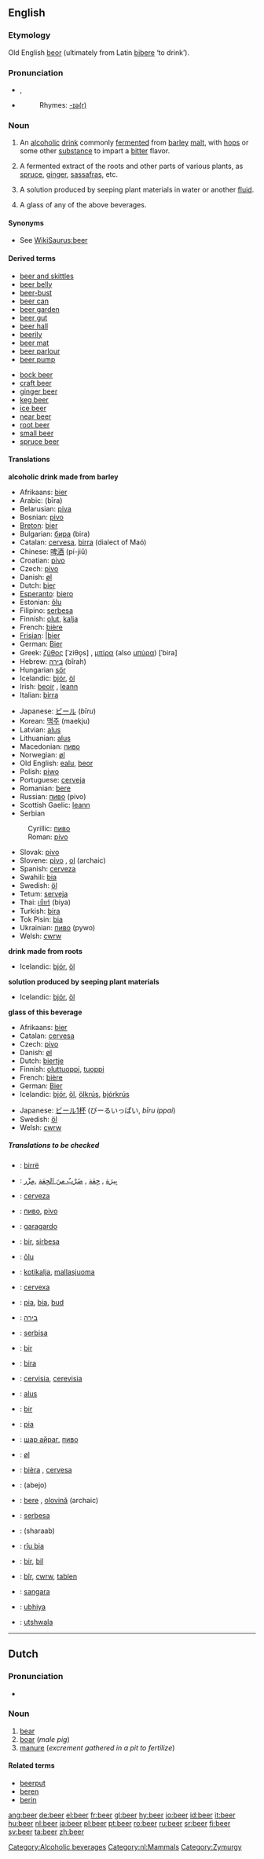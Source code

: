 {{wikipedia}}
==English==

===Etymology===
Old English [[beor]] (ultimately from Latin [[bibere]] ‘to drink’).

===Pronunciation===
*{{IPA|/bɪə(r)/}}, {{SAMPA|/bI@(r)/}}
*{{audio|en-us-beer.ogg|Audio (US)}}
*:Rhymes: [[Rhymes:English:-ɪə(r)|-ɪə(r)]]

===Noun===
{{en-noun|s|-}}

# {{uncountable}} An [[alcoholic]] [[drink]] commonly [[ferment]]ed from [[barley]] [[malt]], with [[hop]]s or some other [[substance]] to impart a [[bitter]] flavor.
# {{uncountable}} A fermented extract of the roots and other parts of various plants, as [[spruce]], [[ginger]], [[sassafras]], etc.
# {{uncountable}} A solution produced by seeping plant materials in water or another [[fluid]].
# {{countable}} A glass of any of the above beverages.

====Synonyms====
*See [[WikiSaurus:beer]]

====Derived terms====
{{top2}}
*[[beer and skittles]]
*[[beer belly]]
*[[beer-bust]]
*[[beer can]]
*[[beer garden]]
*[[beer gut]]
*[[beer hall]]
*[[beerily]]
*[[beer mat]]
*[[beer parlour]]
*[[beer pump]]
{{mid2}}
*[[bock beer]]
*[[craft beer]]
*[[ginger beer]]
*[[keg beer]]
*[[ice beer]]
*[[near beer]]
*[[root beer]]
*[[small beer]]
*[[spruce beer]]
{{bottom}}

====Translations====
'''alcoholic drink made from barley'''
{{top}}
*Afrikaans: [[bier#Afrikaans|bier]]
*Arabic: {{ARchar|[[بيرة]]}} (bīra)
*Belarusian: [[piva]]
*Bosnian: [[pivo#Bosnian|pivo]] {{n}}
*[[Breton]]: [[bier#Breton|bier]] {{m}}
*Bulgarian: [[бира]] (bira) {{f}}
*Catalan: [[cervesa]], [[birra]] (dialect of Maó)
*Chinese: [[啤酒]] (pí-jiǔ) {{f}}
*Croatian: [[pivo#Croatian|pivo]] {{n}}
*Czech: [[pivo]] {{n}}
*Danish: [[øl]] {{c}}
*Dutch: [[bier#Dutch|bier]] {{n}}
*[[Esperanto]]: [[biero]]
*Estonian: [[õlu]]
*Filipino: [[serbesa]]
*Finnish: [[olut]], [[kalja]]
*French: [[bière]] {{f}}
*[[Frisian]]: [[bier#Frisian||bier]]
*German: [[Bier#German|Bier]] {{n}}
*Greek: [[ζύθος]] [ˈziθo̞s] {{m}}, [[μπίρα]] (also [[μπύρα]]) [ˈbira] {{f}}
*Hebrew: [[בירה]] (bîrah)
*Hungarian [[sör]]
*Icelandic: [[bjór]], [[öl]]
*Irish: [[beoir]] {{f}}, [[leann]] {{m}}
*Italian: [[birra]] {{f}}
{{mid}}
*Japanese: [[ビール]] (''bīru'')
*Korean: [[맥주]] (maekju)
*Latvian: [[alus]] {{m}}
*Lithuanian: [[alus]]
*Macedonian: [[пиво#Macedonian|пиво]] {{n}}
*Norwegian: [[øl]]
*Old English: [[ealu]], [[beor]]
*Polish: [[piwo]] {{n}}
*Portuguese: [[cerveja]]
*Romanian: [[bere]] {{f}}
*Russian: [[пиво]] (pivo) {{n}}
*Scottish Gaelic: [[leann]] {{m}}
*Serbian
:Cyrillic: [[пиво#Serbian|пиво]] {{n}}
:Roman: [[pivo#Serbian|pivo]] {{n}}
*Slovak: [[pivo]]
*Slovene: [[pivo]] {{n}}, [[ol]] (archaic) {{m}}
*Spanish: [[cerveza]] {{f}}
*Swahili: [[bia]]
*Swedish: [[öl]] {{n}}
*Tetum: [[serveja]]
*Thai: [[เบียร์]] (biya)
*Turkish: [[bira]]
*Tok Pisin: [[bia]]
*Ukrainian: [[пиво]] (pywo) {{n}}
*Welsh: [[cwrw]]
{{bottom}}

'''drink made from roots'''
{{top}}
*Icelandic: [[bjór]], [[öl]]
{{mid}}
{{bottom}}

'''solution produced by seeping plant materials'''
{{top}}
*Icelandic: [[bjór]], [[öl]]
{{mid}}
{{bottom}}

'''glass of this beverage'''
{{top}}
*Afrikaans: [[bier#Afrikaans|bier]]
*Catalan: [[cervesa]]
*Czech: [[pivo]] {{n}}
*Danish: [[øl]] {{c}}
*Dutch: [[biertje]] {{n}}
*Finnish: [[oluttuoppi]], [[tuoppi]]
*French: [[bière]] {{f}}
*German: [[Bier]] {{n}}
*Icelandic: [[bjór]], [[öl]], [[ölkrús]], [[bjórkrús]]
{{mid}}
*Japanese: [[ビール1杯]] (びーるいっぱい, ''bīru ippai'')
*Swedish: [[öl]] {{c}}
*Welsh: [[cwrw]]
{{bottom}}

=====Translations to be checked=====
<!--Remove this section once all of the translations below have been moved into the tables above.-->
{{checktrans}}

*{{ttbc|Albanian}}: [[birrë]]
*{{ttbc|Arabic}}: [[بيرة|بِيرَة]] , [[جعة|جِعَة]] , [[ضرب من الجعة|ضَرْبٌ منَ الجِعَة]] ,[[مزر|مِزْر]]
*{{ttbc|Asturian}}: [[cerveza]]
*{{ttbc|Azeri}}: [[пиво]], [[pivo]]
*{{ttbc|Basque}}: [[garagardo]]
*{{ttbc|Cebuano}}: [[bir]], [[sirbesa]]
*{{ttbc|Estonian}}: [[õlu]]
*{{ttbc|Finnish}}: [[kotikalja]], [[mallasjuoma]]
*{{ttbc|Galician}}: [[cervexa]]
*{{ttbc|Hawaiian}}: [[pia]], [[bia]], [[bud]]
*{{ttbc|Hebrew}}: [[בירה]] {{f}}
*{{ttbc|Ilongo}}: [[serbisa]]
*{{ttbc|Indonesian}}: [[bir]]
*{{ttbc|Interlingua}}: [[bira]]
*{{ttbc|Latin}}: [[cervisia]], [[cerevisia]]
*{{ttbc|Lithuanian}}: [[alus]]
*{{ttbc|Malay}}: [[bir]]
*{{ttbc|Maori}}: [[pia#Maori|pia]]
*{{ttbc|Mongolian}}: [[шар айраг]], [[пиво]]
*{{ttbc|Norwegian}}: [[øl]]
*{{ttbc|Occitan}}: [[bièra]] {{f}}, [[cervesa]] {{f}}
*{{ttbc|Persian}}: {{FAchar|[[ابجو|آبجو]]}} (abejo)
*{{ttbc|Romanian}}: [[bere#Romanian|bere]] {{f}}, [[olovină]] {{f}} (archaic)
*{{ttbc|Tagalog}}: [[serbesa]]
*{{ttbc|Urdu}}: (sharaab)
*{{ttbc|Vietnamese}}: [[r­îu bia]]
*{{ttbc|Volapük}}: [[bir]], [[bil]]
*{{ttbc|Welsh}}: [[bîr]], [[cwrw]], [[tablen]]
*{{ttbc|Wolof}}: [[sangara]]
*{{ttbc|Xhosa}}: [[ubhiya]]
*{{ttbc|Zulu}}: [[utshwala]]

[[Category:Alcoholic beverages]]

----

==Dutch==
[[Category:nl:Mammals]]

===Pronunciation===
*{{IPA|/bɛːr/}}

===Noun===
{{nl-noun|g=m|beren|beertje}}

# [[bear]]
# [[boar]] (''male pig'')
# [[manure]] (''excrement gathered in a pit to fertilize'')

====Related terms====
*[[beerput]]
*[[beren]]
*[[berin]]

[[Category:Zymurgy]]

[[ang:beer]]
[[de:beer]]
[[el:beer]]
[[fr:beer]]
[[gl:beer]]
[[hy:beer]]
[[io:beer]]
[[id:beer]]
[[it:beer]]
[[hu:beer]]
[[nl:beer]]
[[ja:beer]]
[[pl:beer]]
[[pt:beer]]
[[ro:beer]]
[[ru:beer]]
[[sr:beer]]
[[fi:beer]]
[[sv:beer]]
[[ta:beer]]
[[zh:beer]]
